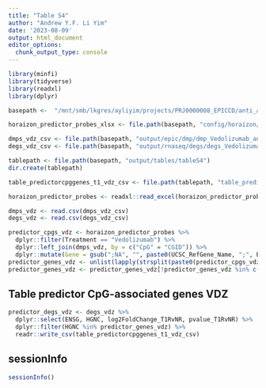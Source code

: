 ```yaml
---
title: "Table S4"
author: "Andrew Y.F. Li Yim"
date: '2023-08-09'
output: html_document
editor_options: 
  chunk_output_type: console
---
```


```r
library(minfi)
library(tidyverse)
library(readxl)
library(dplyr)
```

```r
basepath <-  "/mnt/smb/lkgres/ayliyim/projects/PRJ0000008_EPICCD/anti_a4b7_il1223_dnam"

horaizon_predictor_probes_xlsx <- file.path(basepath, "config/horaizon/predictor_cpgs.xlsx")

dmps_vdz_csv <- file.path(basepath, "output/epic/dmp/dmp_Vedolizumab_annotated.csv")
degs_vdz_csv <- file.path(basepath, "output/rnaseq/degs/degs_Vedolizumab.csv")
```

```r
tablepath <- file.path(basepath, "output/tables/tableS4")
dir.create(tablepath)

table_predictorcpggenes_t1_vdz_csv <- file.path(tablepath, "table_predictorcpggenes_t1_vdz.csv")
```

```r
horaizon_predictor_probes <- readxl::read_excel(horaizon_predictor_probes_xlsx)

dmps_vdz <- read.csv(dmps_vdz_csv)
degs_vdz <- read.csv(degs_vdz_csv)
```

```r
predictor_cpgs_vdz <- horaizon_predictor_probes %>%
  dplyr::filter(Treatment == "Vedolizumab") %>%
  dplyr::left_join(dmps_vdz, by = c("CpG" = "CGID")) %>%
  dplyr::mutate(Gene = gsub(";NA", "", paste0(UCSC_RefGene_Name, ";", Enhancer_gene)))
predictor_genes_vdz <- unlist(lapply(strsplit(paste0(predictor_cpgs_vdz$UCSC_RefGene_Name, ";", predictor_cpgs_vdz$Enhancer_gene), ";"), unique))
predictor_genes_vdz <- predictor_genes_vdz[!predictor_genes_vdz %in% c("NA", "")]
```

## Table predictor CpG-associated genes VDZ

```r
predictor_degs_vdz <- degs_vdz %>%
  dplyr::select(ENSG, HGNC, log2FoldChange_T1RvNR, pvalue_T1RvNR) %>%
  dplyr::filter(HGNC %in% predictor_genes_vdz) %>%
  readr::write_csv(table_predictorcpggenes_t1_vdz_csv)
```

## sessionInfo

```r
sessionInfo()
```
